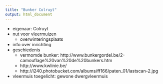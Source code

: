 ```yaml
---
title: "Bunker Colruyt"
output: html_document
---
```


- eigenaar: Colruyt
- nut voor vleermuizen
    - overwinteringsplaats
- info over inrichting
- geschiedenis
    - vermomde bunker: http://www.bunkergordel.be/2-camouflage%20van%20de%20bunkers.htm
    - http://www.kwlinie.be/
    - http://i240.photobucket.com/albums/ff166/paten_01/lastscan-2.jpg
- vleermuis toegelicht: gewone dwergvleermuis
